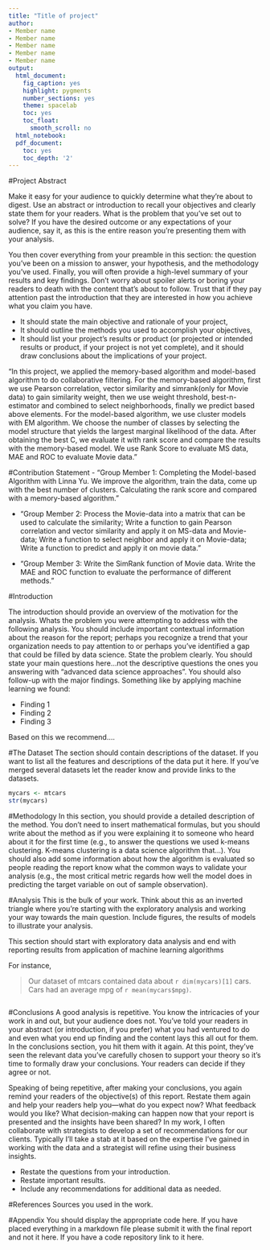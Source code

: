 ```yaml
---
title: "Title of project"
author:
- Member name
- Member name
- Member name
- Member name
- Member name
output:
  html_document:
    fig_caption: yes
    highlight: pygments
    number_sections: yes
    theme: spacelab
    toc: yes
    toc_float:
      smooth_scroll: no
  html_notebook:
  pdf_document:
    toc: yes
    toc_depth: '2'
---
```


#Project Abstract

Make it easy for your audience to quickly determine what they’re about to digest. Use an abstract or introduction to recall your objectives and clearly state them for your readers. What is the problem that you’ve set out to solve? If you have the desired outcome or any expectations of your audience, say it, as this is the entire reason you’re presenting them with your analysis.
 
You then cover everything from your preamble in this section: the question you’ve been on a mission to answer, your hypothesis, and the methodology you’ve used. Finally, you will often provide a high-level summary of your results and key findings. Don’t worry about spoiler alerts or boring your readers to death with the content that’s about to follow. Trust that if they pay attention past the introduction that they are interested in how you achieve what you claim you have.
 
- It should state the main objective and rationale of your project,
- It should outline the methods you used to accomplish your objectives,
- It should list your project’s results or product (or projected or intended results or product, if your project is not yet complete), and it should draw conclusions about the implications of your project. 

"In this project, we applied the memory-based algorithm and model-based algorithm to do collaborative filtering. For the memory-based algorithm, first we use Pearson correlation, vector similarity and simrank(only for Movie data) to gain similarity weight, then we use weight threshold, best-n-estimator and combined to select neighborhoods, finally we predict based above elements. For the model-based algorithm, we use cluster models with EM algorithm. We choose the number of classes by selecting the model structure that yields the largest marginal likelihood of the data. After obtaining the best C, we evaluate it with rank score and compare the results with the memory-based model. We use Rank Score to evaluate MS data, MAE and ROC to evaluate Movie data."

#Contribution Statement 
- "Group Member 1: Completing the Model-based Algorithm with Linna Yu. We improve the algorithm, train the data, come up with the best number of clusters. Calculating the rank score and compared with a memory-based algorithm."  

- "Group Member 2: Process the Movie-data into a matrix that can be used to calculate the similarity; Write a function to gain Pearson correlation and vector similarity and apply it on MS-data and Movie-data; Write a function to select neighbor and apply it on Movie-data; Write a function to predict and apply it on movie data."  

- "Group Member 3: Write the SimRank function of Movie data. Write the MAE and ROC function to evaluate the performance of different methods."  

#Introduction

The introduction should provide an overview of the motivation for the analysis. Whats the problem you were attempting to address with the following analysis. You should include important contextual information about the reason for the report; perhaps you recognize a trend that your organization needs to pay attention to or perhaps you’ve identified a gap that could be filled by data science. State the problem clearly. You should state your main questions here...not the descriptive questions the ones you answering with “advanced data science approaches”. You should also follow-up with the major findings. Something like by applying machine learning we found:

- Finding 1
- Finding 2
- Finding 3

Based on this we recommend…. 

#The Dataset 
The section should contain descriptions of the dataset. If you want to list all the features and descriptions of the data put it here. If you’ve merged several datasets let the reader know and provide links to the datasets. 

```r
mycars <- mtcars
str(mycars)
```

#Methodology
In this section, you should provide a detailed description of the method. You don’t need to insert mathematical formulas, but you should write about the method as if you were explaining it to someone who heard about it for the first time (e.g., to answer the questions we used k-means clustering. K-means clustering is a data science algorithm that…). You should also add some information about how the algorithm is evaluated so people reading the report know what the common ways to validate your analysis (e.g.,  the most critical metric regards how well the model does in predicting the target variable on out of sample observation). 

#Analysis
This is the bulk of your work. Think about this as an inverted triangle where you’re starting with the exploratory analysis and working your way towards the main question. Include figures, the results of models to illustrate your analysis.

This section should start with exploratory data analysis and end with reporting results from application of machine learning algorithms

For instance,

> Our dataset of mtcars contained data about `r dim(mycars)[1]` cars. Cars had an average mpg of `r mean(mycars$mpg)`. 

```r

```

#Conclusions
A good analysis is repetitive. You know the intricacies of your work in and out, but your audience does not. You’ve told your readers in your abstract (or introduction, if you prefer) what you had ventured to do and even what you end up finding and the content lays this all out for them. In the conclusions section, you hit them with it again. At this point, they’ve seen the relevant data you’ve carefully chosen to support your theory so it’s time to formally draw your conclusions. Your readers can decide if they agree or not.    

Speaking of being repetitive, after making your conclusions, you again remind your readers of the objective(s) of this report. Restate them again and help your readers help you―what do you expect now? What feedback would you like? What decision-making can happen now that your report is presented and the insights have been shared? In my work, I often collaborate with strategists to develop a set of recommendations for our clients. Typically I'll take a stab at it based on the expertise I've gained in working with the data and a strategist will refine using their business insights.   

- Restate the questions from your introduction.   
- Restate important results.    
- Include any recommendations for additional data as needed.    

#References
Sources you used in the work. 

#Appendix
You should display the appropriate code here. If you have placed everything in a markdown file please submit it with the final report and not it here. If you have a code repository link to it here.  

